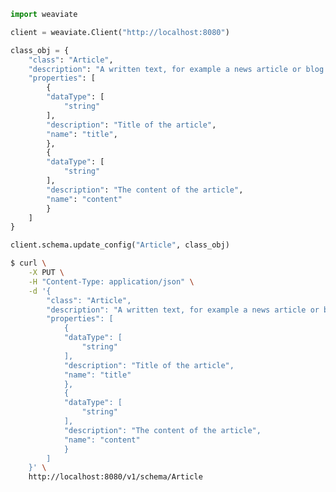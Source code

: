 
<Tabs groupId="languages">
<TabItem value="py" label="Python">

```python
import weaviate

client = weaviate.Client("http://localhost:8080")

class_obj = {
    "class": "Article",
    "description": "A written text, for example a news article or blog post",
    "properties": [
        {
        "dataType": [
            "string"
        ],
        "description": "Title of the article",
        "name": "title",
        },
        {
        "dataType": [
            "string"
        ],
        "description": "The content of the article",
        "name": "content"
        }
    ]
}

client.schema.update_config("Article", class_obj)
```

</TabItem>
<TabItem value="curl" label="Curl">

```bash
$ curl \
    -X PUT \
    -H "Content-Type: application/json" \
    -d '{
        "class": "Article",
        "description": "A written text, for example a news article or blog post",
        "properties": [
            {
            "dataType": [
                "string"
            ],
            "description": "Title of the article",
            "name": "title"
            },
            {
            "dataType": [
                "string"
            ],
            "description": "The content of the article",
            "name": "content"
            }
        ]
    }' \
    http://localhost:8080/v1/schema/Article
```

</TabItem>
</Tabs>
